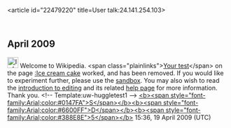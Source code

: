 <article id="22479220" title=User talk:24.141.254.103>
	<talkpage id="22479220" title="User talk:24.141.254.103">

== April 2009 ==

[[Image:Information.png|25px]] Welcome to Wikipedia. &lt;span class=&quot;plainlinks&quot;&gt;[http://en.wikipedia.org/wiki/Ice_cream_cake?diff=284819524 Your test]&lt;/span&gt; on the page [[:Ice cream cake]] worked, and has been removed. If you would like to experiment further, please use the [[Wikipedia:Sandbox|sandbox]]. You may also wish to read the [[Wikipedia:Introduction|introduction to editing]] and its related [[Help:Editing|help page]] for more information. Thank you. &lt;!-- Template:uw-huggletest1 --&gt; [[User:SD5|&lt;b&gt;&lt;span style=&quot;font-family:Arial;color:#0147FA&quot;&gt;S&lt;/span&gt;&lt;/b&gt;]][[User_talk:SD5|&lt;b&gt;&lt;span style=&quot;font-family:Arial;color:#6600FF&quot;&gt;D&lt;/span&gt;&lt;/b&gt;]][[Special:Contributions/SD5|&lt;b&gt;&lt;span style=&quot;font-family:Arial;color:#388E8E&quot;&gt;5&lt;/span&gt;&lt;/b&gt;]] 15:36, 19 April 2009 (UTC)
	</talkpage>
</article>